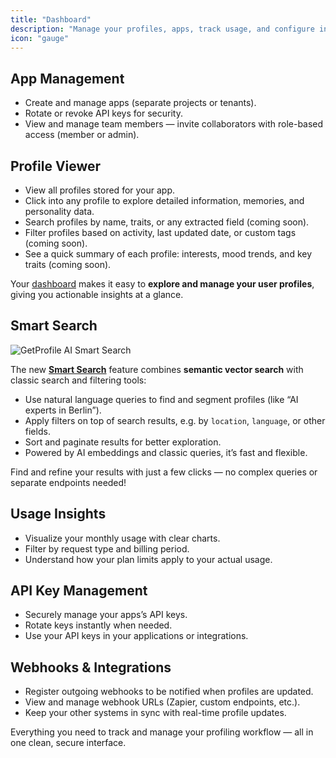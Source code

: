 ```yaml
---
title: "Dashboard"
description: "Manage your profiles, apps, track usage, and configure integrations in one place."
icon: "gauge"
---
```


## App Management

- Create and manage apps (separate projects or tenants).
- Rotate or revoke API keys for security.
- View and manage team members — invite collaborators with role-based access (member or admin).

## Profile Viewer

- View all profiles stored for your app.
- Click into any profile to explore detailed information, memories, and personality data.
- Search profiles by name, traits, or any extracted field (coming soon).
- Filter profiles based on activity, last updated date, or custom tags (coming soon).
- See a quick summary of each profile: interests, mood trends, and key traits (coming soon).

Your [dashboard](https://getprofile-ai.com/dashboard) makes it easy to **explore and manage your user profiles**, giving you actionable insights at a glance.

## Smart Search

![GetProfile AI Smart Search](/images/smart-search.png)

The new **[Smart Search](/builders/search-profiles)** feature combines **semantic vector search** with classic search and filtering tools:

- Use natural language queries to find and segment profiles (like “AI experts in Berlin”).
- Apply filters on top of search results, e.g. by `location`, `language`, or other fields.
- Sort and paginate results for better exploration.
- Powered by AI embeddings and classic queries, it’s fast and flexible.

Find and refine your results with just a few clicks — no complex queries or separate endpoints needed!

## Usage Insights

- Visualize your monthly usage with clear charts.
- Filter by request type and billing period.
- Understand how your plan limits apply to your actual usage.

## API Key Management

- Securely manage your apps’s API keys.
- Rotate keys instantly when needed.
- Use your API keys in your applications or integrations.

## Webhooks & Integrations

- Register outgoing webhooks to be notified when profiles are updated.
- View and manage webhook URLs (Zapier, custom endpoints, etc.).
- Keep your other systems in sync with real-time profile updates.

Everything you need to track and manage your profiling workflow — all in one clean, secure interface.
